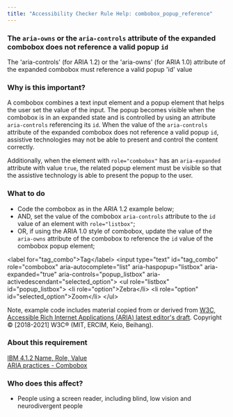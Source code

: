 ```yaml
---
title: "Accessibility Checker Rule Help: combobox_popup_reference"
---
```


<div className="toolHelp">
<Row>
<Column colLg={16} colMd={8} colSm={4} className="toolHead">

### The `aria-owns` or the `aria-controls` attribute of the expanded combobox does not reference a valid popup `id`

<div id="locLevel"></div>

The 'aria-controls' (for ARIA 1.2) or the 'aria-owns' (for ARIA 1.0) attribute of the expanded combobox must reference a valid popup 'id' value

</Column>
</Row>
<Row>
<Column colLg={11} colMd={5} colSm={4} className="toolMain">

### Why is this important?

A combobox combines a text input element and a popup element that helps the user set the value of the 
input. The popup becomes visible when the combobox is in an expanded state and is controlled by using 
an attribute `aria-controls` referencing its `id`. When the value of the `aria-controls` attribute of
the expanded combobox does not reference a valid popup `id`, assistive 
technologies may not be able to present and control the content correctly.

Additionally, when the element with `role="combobox"` has an `aria-expanded` attribute with value `true`,
the related popup element must be visible so that the assistive technology is able to present the
popup to the user.

<div id="locSnippet"></div>

### What to do


 * Code the combobox as in the ARIA 1.2 example below;
 * AND, set the value of the combobox `aria-controls` attribute to the `id` value of an element with `role="listbox"`;
 * OR, if using the ARIA 1.0 style of combobox, update the value of the `aria-owns` attribute of the combobox to reference the `id` value of the combobox popup element;

<CodeSnippet type="multi" light={true}> &lt;label for="tag_combo"&gt;Tag&lt;/label&gt;
  &lt;input type="text" id="tag_combo"
      role="combobox" aria-autocomplete="list"
      aria-haspopup="listbox" aria-expanded="true"
      aria-controls="popup_listbox" aria-activedescendant="selected_option"&gt;
  &lt;ul role="listbox" id="popup_listbox"&gt;
   &lt;li role="option"&gt;Zebra&lt;/li&gt;
   &lt;li role="option" id="selected_option"&gt;Zoom&lt;/li&gt;
  &lt;/ul&gt;</CodeSnippet>

Note, example code includes material copied from or derived from [W3C, Accessible Rich Internet Applications (ARIA) latest editor's draft](https://w3c.github.io/aria-practices/#combobox). Copyright © [2018-2021] W3C® (MIT, ERCIM, Keio, Beihang).

</Column>
<Column colLg={5} colMd={3} colSm={4} className="toolLeft">

### About this requirement

[IBM 4.1.2 Name, Role, Value](https://www.ibm.com/able/requirements/requirements/#4_1_2)  
[ARIA practices - Combobox](https://w3c.github.io/aria-practices/#combobox)

### Who does this affect?

* People using a screen reader, including blind, low vision and neurodivergent people

</Column>
</Row>
</div>

